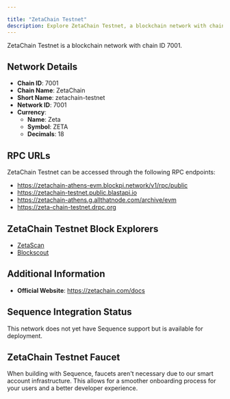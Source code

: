 ```yaml
---

title: "ZetaChain Testnet"
description: Explore ZetaChain Testnet, a blockchain network with chain ID 7001. Learn about its native currency, Zeta, and how to interact with the network.
---
```




ZetaChain Testnet is a blockchain network with chain ID 7001.

## Network Details

- **Chain ID**: 7001
- **Chain Name**: ZetaChain
- **Short Name**: zetachain-testnet
- **Network ID**: 7001
- **Currency**: 
  - **Name**: Zeta
  - **Symbol**: ZETA
  - **Decimals**: 18

## RPC URLs

ZetaChain Testnet can be accessed through the following RPC endpoints:

- https://zetachain-athens-evm.blockpi.network/v1/rpc/public
- https://zetachain-testnet.public.blastapi.io
- https://zetachain-athens.g.allthatnode.com/archive/evm
- https://zeta-chain-testnet.drpc.org

## ZetaChain Testnet Block Explorers

- [ZetaScan](https://athens.explorer.zetachain.com)
- [Blockscout](https://zetachain-athens-3.blockscout.com)

## Additional Information

- **Official Website**: https://zetachain.com/docs

## Sequence Integration Status

This network does not yet have Sequence support but is available for deployment.

## ZetaChain Testnet Faucet

When building with Sequence, faucets aren't necessary due to our smart account infrastructure. This allows for a smoother onboarding process for your users and a better developer experience.
